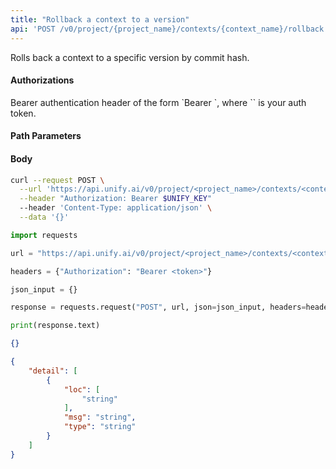 ```yaml
---
title: "Rollback a context to a version"
api: 'POST /v0/project/{project_name}/contexts/{context_name}/rollback'
---
```

Rolls back a context to a specific version by commit hash.

#### Authorizations

<ParamField header="Authorization" type="string" required="true">
  Bearer authentication header of the form `Bearer <token>`, where `<token>` is your auth token.
</ParamField>

#### Path Parameters

<ParamField query="project_name" type="string" required="true">

</ParamField>

<ParamField query="context_name" type="string" required="true">

</ParamField>

#### Body

<ParamField body="commit_hash" type="string" required="true">

</ParamField>

<RequestExample>

```bash cURL
curl --request POST \
  --url 'https://api.unify.ai/v0/project/<project_name>/contexts/<context_name>/rollback' \
  --header "Authorization: Bearer $UNIFY_KEY"
  --header 'Content-Type: application/json' \
  --data '{}'
```

```python Python
import requests

url = "https://api.unify.ai/v0/project/<project_name>/contexts/<context_name>/rollback"

headers = {"Authorization": "Bearer <token>"}

json_input = {}

response = requests.request("POST", url, json=json_input, headers=headers)

print(response.text)
```

</RequestExample>
<ResponseExample>

```json 200
{}
```

```json 422
{
    "detail": [
        {
            "loc": [
                "string"
            ],
            "msg": "string",
            "type": "string"
        }
    ]
}
```

</ResponseExample>
